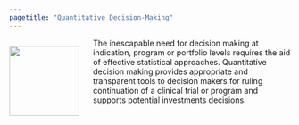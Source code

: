 ```yaml
---
pagetitle: "Quantitative Decision-Making"
---
```


<div style= "float:left;">
<img src="images/quantitative.png" style="height: 125px; margin-right: 25px;">
</div>
The inescapable need for decision making at indication, program or portfolio levels requires the aid of effective statistical approaches. Quantitative decision making provides appropriate and transparent tools to decision makers for ruling continuation of a clinical trial or program and supports potential investments decisions.